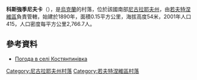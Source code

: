 {{coord|46|59|13|N|32|18|45|E|scale:100000|display=title}}

'''科斯強季尼夫卡'''（{{lang-uk|Костянтинівка}}），是[[烏克蘭|烏克蘭]]的村落，位於該國南部[[尼古拉耶夫州|尼古拉耶夫州]]，由[[若夫特涅維區|若夫特涅維區]]負責管轄，始建於1890年，面積0.15平方公里，海拔高度54米，2001年人口415，人口密度每平方公里2,766.7人。

==參考資料==
* [http://weather.in.ua/ua/nikolaevskaja/11738 Погода в селі Костянтинівка]

[[Category:尼古拉耶夫州村落|Category:尼古拉耶夫州村落]]
[[Category:若夫特涅維區村落|Category:若夫特涅維區村落]]


{{Mykolaiv-geo-stub}}